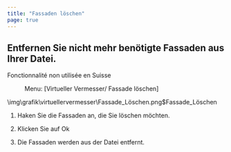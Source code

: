 ```yaml
---
title: "Fassaden löschen"
page: true
---
```

## Entfernen Sie nicht mehr ben&#246;tigte Fassaden aus Ihrer Datei.
<Success>
 <Bold> Fonctionnalit&#233; non utilis&#233;e en Suisse </Bold> 
</Success>

<GeoMapper>
 <Menu> Menu: [Virtueller Vermesser/ Fassade löschen] </Menu> 


<Image>\img\grafik\virtuellervermesser\Fassade_Löschen.png$Fassade_Löschen</Image>


1. Haken Sie die Fassaden an, die Sie l&#246;schen m&#246;chten.


2. Klicken Sie auf <Border>Ok</Border> 
3. Die Fassaden werden aus der Datei entfernt.





</GeoMapper>
